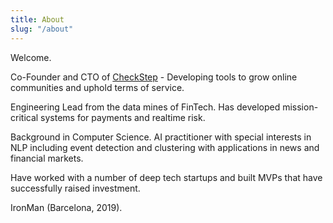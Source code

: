 ```yaml
---
title: About
slug: "/about"
---
```


Welcome.

Co-Founder and CTO of [CheckStep](https://checkstep.com) - Developing tools to grow online communities and uphold terms of service.

Engineering Lead from the data mines of FinTech. Has developed mission-critical systems for payments and realtime risk.

Background in Computer Science. AI practitioner with special interests in NLP including event detection and clustering with applications in news and financial markets.

Have worked with a number of deep tech startups and built MVPs that have successfully raised investment.

IronMan (Barcelona, 2019).
